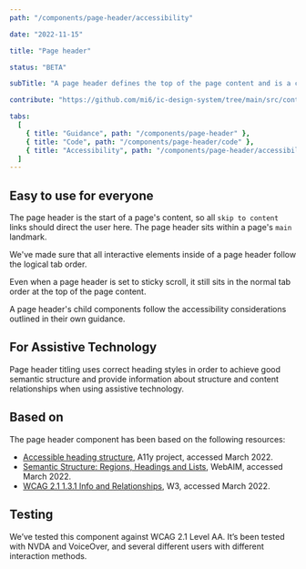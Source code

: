 ```yaml
---
path: "/components/page-header/accessibility"

date: "2022-11-15"

title: "Page header"

status: "BETA"

subTitle: "A page header defines the top of the page content and is a consistent way to show page context, key actions and secondary navigation."

contribute: "https://github.com/mi6/ic-design-system/tree/main/src/content/structured/components/page-header.mdx"

tabs:
  [
    { title: "Guidance", path: "/components/page-header" },
    { title: "Code", path: "/components/page-header/code" },
    { title: "Accessibility", path: "/components/page-header/accessibility" },
  ]
---
```


## Easy to use for everyone

The page header is the start of a page's content, so all `skip to content` links should direct the user here. The page header sits within a page's `main` landmark.

We've made sure that all interactive elements inside of a page header follow the logical tab order.

Even when a page header is set to sticky scroll, it still sits in the normal tab order at the top of the page content.

A page header's child components follow the accessibility considerations outlined in their own guidance.

## For Assistive Technology

Page header titling uses correct heading styles in order to achieve good semantic structure and provide information about structure and content relationships when using assistive technology.

## Based on

The page header component has been based on the following resources:

- [Accessible heading structure](https://www.a11yproject.com/posts/how-to-accessible-heading-structure/), A11y project, accessed March 2022.
- [Semantic Structure: Regions, Headings and Lists](https://webaim.org/techniques/semanticstructure/), WebAIM, accessed March 2022.
- [WCAG 2.1 1.3.1 Info and Relationships](https://www.w3.org/WAI/WCAG21/Understanding/info-and-relationships), W3, accessed March 2022.

## Testing

We’ve tested this component against WCAG 2.1 Level AA. It’s been tested with NVDA and VoiceOver, and several different users with different interaction methods.
